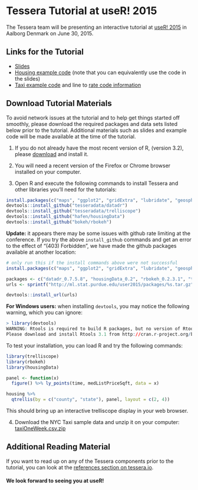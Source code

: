 # Tessera Tutorial at useR! 2015 #

The Tessera team will be presenting an interactive tutorial at [useR! 2015](http://user2015.math.aau.dk) in Aalborg Denmark on June 30, 2015.

## Links for the Tutorial

- [Slides](http://ml.stat.purdue.edu/user2015/Tessera-aalborg-slides.html)
- [Housing example code](https://raw.githubusercontent.com/tesseradata/docs-UseR2015/gh-pages/R/housing.R) (note that you can equivalently use the code in the slides)
- [Taxi example code](https://raw.githubusercontent.com/tesseradata/docs-UseR2015/gh-pages/R/taxi.R) and line to [rate code information](http://www.nyc.gov/html/tlc/html/passenger/taxicab_rate.shtml)

## Download Tutorial Materials ##

To avoid network issues at the tutorial and to help get things started off smoothly, please download the required packages and data sets listed below prior to the tutorial.  Additional materials such as slides and example code will be made available at the time of the tutorial.

1. If you do not already have the most recent version of R, (version 3.2), please [download](http://cran.r-project.org) and install it.

2. You will need a recent version of the Firefox or Chrome browser installed on your computer.

3. Open R and execute the following commands to install Tessera and other libraries you'll need for the tutorials:

```r
install.packages(c("maps", "ggplot2", "gridExtra", "lubridate", "geosphere", "devtools"))
devtools::install_github("tesseradata/datadr")
devtools::install_github("tesseradata/trelliscope")
devtools::install_github("hafen/housingData")
devtools::install_github("bokeh/rbokeh")
```

<span class="label label-success">**Update:**</span> it appears there may be some issues with github rate limiting at the conference.  If you try the above `install_github` commands and get an error to the effect of "(403) Forbidden", we have made the github packages available at another location:

```r
# only run this if the install commands above were not successful
install.packages(c("maps", "ggplot2", "gridExtra", "lubridate", "geosphere", "devtools"))

packages <- c("datadr_0.7.5.8", "housingData_0.2", "rbokeh_0.2.3.1", "trelliscope_0.8.4")
urls <- sprintf("http://ml.stat.purdue.edu/user2015/packages/%s.tar.gz", packages)

devtools::install_url(urls)
```

**For Windows users:**  when installing `devtools`, you may notice the following warning, which you can ignore:

```r
> library(devtools)
WARNING: Rtools is required to build R packages, but no version of Rtools compatible with R 3.x was found. (Only the following incompatible version(s) of Rtools were found:3.2)
Please download and install Rtools 3.1 from http://cran.r-project.org/bin/windows/Rtools/ and then run find_rtools().
```

To test your installation, you can load R and try the following commands:

```r
library(trelliscope)
library(rbokeh)
library(housingData)

panel <- function(x)
  figure() %>% ly_points(time, medListPriceSqft, data = x)

housing %>%
  qtrellis(by = c("county", "state"), panel, layout = c(2, 4))
```

This should bring up an interactive trelliscope display in your web browser.

4. Download the NYC Taxi sample data and unzip it on your computer: [taxiOneWeek.csv.zip](http://ml.stat.purdue.edu/user2015/taxiOneWeek.csv.zip)

## Additional Reading Material ##

If you want to read up on any of the Tessera components prior to the tutorial, you can look at the [references section on tessera.io](http://tessera.io/#references).

<!-- 6. The zip file contains a folder called **exercises**.  Set your working directory in R to this folder,
using something like `setwd("mypaths/exercises")`.  The **exercises** folder
contains a folder for each of the three exercises:  **power_exercise**, **netflow_exercise**, and **housing_exercise**.
Each exercise folder has a single **.R** file which contains the code for the exercise. Open that
file in your editor of choice and begin! -->

#### We look forward to seeing you at useR!
